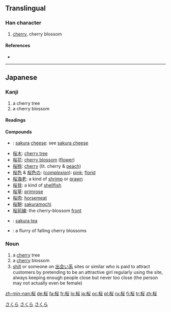 ==Translingual==

===Han character===
{{Han char|rn=75|rad=木|as=06|sn=10|four=|canj=木火女 (DFV)}}

# [[cherry]], cherry blossom

====References====
* {{Han ref|kx=0526.211|dkj=14796|hdz=21207.051|uh=685C|ud=26716}}

----

==Japanese==
{{wikipedia|lang=ja}}
{{wikipedia|Cherry Blossom}}
{{ja-forms|{{zh-lookup|桜}}|[[樱]]|[[櫻]]}}

===Kanji===
{{ja-kanji|grade=5|rs=木06|style=s|kyu=櫻}}

# a cherry tree
# a cherry blossom

====Readings====
{{ja-readings
|kanon=[[おう]] ([[ō]]), [[よう]] ([[yō]]), {{qualifier|historical}} [[あう]] (au)
|kun=[[さくら]] ([[sakura]])
}}

====Compounds====
{{der-top|compounds}}
* {{l|ja|桜チーズ|tr=[[さくらちいず]], ''[[sakura chīzu]]''}}: [[sakura]] [[cheese]]: see [[w:Sakura cheese|sakura cheese]]
* [[桜木]]: [[cherry tree]]
* [[桜花]]: [[cherry blossom]] ([[flower]])
* [[桜桃]]: [[cherry]] (lit. cherry & [[peach]])
* [[桜色]] & [[桜色の]]: (''[[complexion]]''): [[pink]]; [[florid]]
* [[桜海老]]: a kind of [[shrimp]] or [[prawn]]
* [[桜貝]]: a kind of [[shellfish]]
* [[桜草]]: [[primrose]]
* [[桜肉]]: [[horsemeat]]
* [[桜餅]]: [[w:Sakuramochi|sakuramochi]]
* [[桜前線]]: the cherry-blossom [[front]]
* {{l|ja|桜湯|tr=[[さくらゆ]], ''[[sakurayu]]''}}: [[sakura tea]]
* {{l|ja|桜吹雪|tr=[[さくらゆき]], ''[[sakura yuki]]''}}: a flurry of falling cherry blossoms
{{der-bottom}}

===Noun===
{{ja-noun|s|hira=さくら|kata=サクラ|rom=sakura|kyu=櫻}}

# a [[cherry]] tree
# a [[cherry]] blossom
# [[shill]] or someone on [[出会い系]] sites or similar who is paid to attract customers by pretending to be an attractive girl regularly using the site, always keeping enough people close but never too close (the person may not actually even be female)

[[Category:1000 Japanese basic words|さくら]]
[[Category:Japanese nouns|さくら]]
[[Category:ja:Trees|さくら]]

[[zh-min-nan:桜]]
[[de:桜]]
[[fa:桜]]
[[fr:桜]]
[[lo:桜]]
[[ja:桜]]
[[oc:桜]]
[[pl:桜]]
[[ru:桜]]
[[fi:桜]]
[[tr:桜]]
[[zh:桜]]